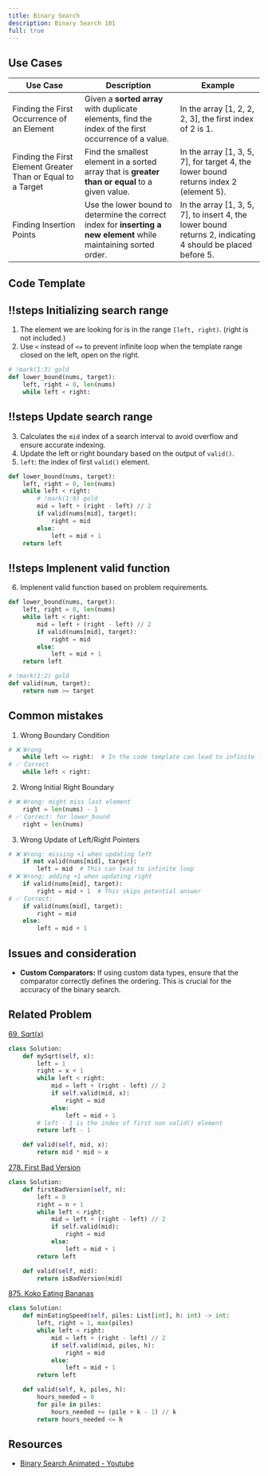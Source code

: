 ```yaml
---
title: Binary Search
description: Binary Search 101
full: true
---
```



## Use Cases

| Use Case  | Description   | Example                                        |
|-----------|-------------|------------------------------------------------|
| Finding the First Occurrence of an Element  | Given a **sorted array** with duplicate elements, find the index of the first occurrence of a value. | In the array [1, 2, 2, 2, 3], the first index of 2 is 1. |
| Finding the First Element Greater Than or Equal to a Target | Find the smallest element in a sorted array that is **greater than or equal** to a given value.     | In the array [1, 3, 5, 7], for target 4, the lower bound returns index 2 (element 5). |
| Finding Insertion Points                    | Use the lower bound to determine the correct index for **inserting a new element** while maintaining sorted order. | In the array [1, 3, 5, 7], to insert 4, the lower bound returns 2, indicating 4 should be placed before 5. |


## Code Template


<Scrollycoding>

## !!steps Initializing search range

1. The element we are looking for is in the range `[left, right)`. (right is not included.)
2. Use `<` instead of `<=` to prevent infinite loop when the template range closed on the left, open on the right.


```python !code
# !mark(1:3) gold
def lower_bound(nums, target):
    left, right = 0, len(nums)
    while left < right:
```


## !!steps Update search range

3. Calculates the `mid` index of a search interval to avoid overflow and ensure accurate indexing.
4. Update the left or right boundary based on the output of `valid()`.
5. `left`: the index of first `valid()` element.



```python !code
def lower_bound(nums, target):
    left, right = 0, len(nums)
    while left < right:
        # !mark(1:9) gold
    	mid = left + (right - left) // 2
        if valid(nums[mid], target):
            right = mid
        else:
            left = mid + 1
    return left
```


## !!steps Implenent valid function

6. Implenent valid function based on problem requirements.


```python !code
def lower_bound(nums, target):
    left, right = 0, len(nums)
    while left < right:
    	mid = left + (right - left) // 2
        if valid(nums[mid], target):
            right = mid
        else:
            left = mid + 1
    return left

# !mark(1:2) gold
def valid(num, target):
    return num >= target

```

</Scrollycoding>

## Common mistakes

1. Wrong Boundary Condition
```python code
# ❌ Wrong
    while left <= right:  # In the code template can lead to infinite loop
# ✅ Correct 
    while left < right:
```

2. Wrong Initial Right Boundary
```python code
# ❌ Wrong: might miss last element
    right = len(nums) - 1
# ✅ Correct: for lower_bound
    right = len(nums)
```


3. Wrong Update of Left/Right Pointers
```python code
# ❌ Wrong: missing +1 when updating left
    if not valid(nums[mid], target):
        left = mid  # This can lead to infinite loop
# ❌ Wrong: adding +1 when updating right
    if valid(nums[mid], target):
        right = mid + 1  # This skips potential answer
# ✅ Correct:
    if valid(nums[mid], target):
        right = mid
    else:
        left = mid + 1
```

## Issues and consideration
- **Custom Comparators:** If using custom data types, ensure that the comparator correctly defines the ordering. This is crucial for the accuracy of the binary search.

## Related Problem
[69. Sqrt(x)](https://leetcode.com/problems/sqrtx/description/)

```python
class Solution:
    def mySqrt(self, x):
        left = 1
        right = x + 1
        while left < right:
            mid = left + (right - left) // 2
            if self.valid(mid, x):
                right = mid
            else:
                left = mid + 1
        # left - 1 is the index of first non valid() element
        return left - 1

    def valid(self, mid, x):
        return mid * mid > x
```

[278. First Bad Version](https://leetcode.com/problems/first-bad-version/description/)

```python
class Solution:
    def firstBadVersion(self, n):
        left = 0
        right = n + 1
        while left < right:
            mid = left + (right - left) // 2
            if self.valid(mid):
                right = mid
            else:
                left = mid + 1
        return left

    def valid(self, mid):
        return isBadVersion(mid)
```

[875. Koko Eating Bananas](https://leetcode.com/problems/koko-eating-bananas/description/)

```python
class Solution:
    def minEatingSpeed(self, piles: List[int], h: int) -> int:
        left, right = 1, max(piles)
        while left < right:
            mid = left + (right - left) // 2
            if self.valid(mid, piles, h):
                right = mid
            else:
                left = mid + 1
        return left

    def valid(self, k, piles, h):
        hours_needed = 0
        for pile in piles:
            hours_needed += (pile + k - 1) // k
        return hours_needed <= h
```

## Resources
- [Binary Search Animated - Youtube](https://www.youtube.com/watch?v=eVuPCG5eIr4)

